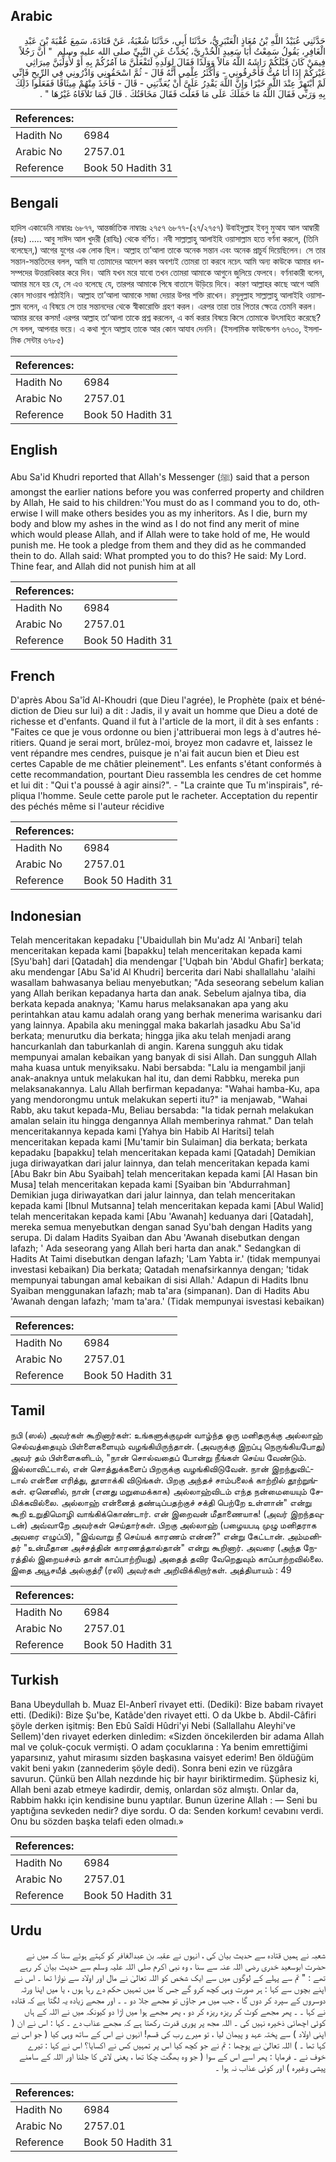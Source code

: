 ## Arabic


<div dir="rtl" lang="ar" style={{fontSize:'larger',backgroundColor:'#f8f9fa',padding:20}}>
حَدَّثَنِي عُبَيْدُ اللَّهِ بْنُ مُعَاذٍ الْعَنْبَرِيُّ، حَدَّثَنَا أَبِي، حَدَّثَنَا شُعْبَةُ، عَنْ قَتَادَةَ، سَمِعَ عُقْبَةَ بْنَ عَبْدِ الْغَافِرِ، يَقُولُ سَمِعْتُ أَبَا سَعِيدٍ الْخُدْرِيَّ، يُحَدِّثُ عَنِ النَّبِيِّ صلى الله عليه وسلم ‏ "‏ أَنَّ رَجُلاً فِيمَنْ كَانَ قَبْلَكُمْ رَاشَهُ اللَّهُ مَالاً وَوَلَدًا فَقَالَ لِوَلَدِهِ لَتَفْعَلُنَّ مَا آمُرُكُمْ بِهِ أَوْ لأُوَلِّيَنَّ مِيرَاثِي غَيْرَكُمْ إِذَا أَنَا مُتُّ فَأَحْرِقُونِي - وَأَكْثَرُ عِلْمِي أَنَّهُ قَالَ - ثُمَّ اسْحَقُونِي وَاذْرُونِي فِي الرِّيحِ فَإِنِّي لَمْ أَبْتَهِرْ عِنْدَ اللَّهِ خَيْرًا وَإِنَّ اللَّهَ يَقْدِرُ عَلَىَّ أَنْ يُعَذِّبَنِي - قَالَ - فَأَخَذَ مِنْهُمْ مِيثَاقًا فَفَعَلُوا ذَلِكَ بِهِ وَرَبِّي فَقَالَ اللَّهُ مَا حَمَلَكَ عَلَى مَا فَعَلْتَ فَقَالَ مَخَافَتُكَ ‏.‏ قَالَ فَمَا تَلاَفَاهُ غَيْرُهَا ‏"‏ ‏.‏
</div>
<div style={{backgroundColor:'#f8f9fa',padding:20, marginBottom: 10}}><table> <thead> <tr> <th>References:</th> <th></th> </tr> </thead> <tbody><tr><td>Hadith No</td><td>6984</td></tr><tr><td>Arabic No</td><td>2757.01</td></tr><tr><td>Reference</td><td>Book 50 Hadith 31</td></tr></tbody></table></div>

## Bengali


<div dir="ltr" lang="bn" style={{fontSize:'larger',backgroundColor:'#f8f9fa',padding:20}}>
হাদিস একাডেমি নাম্বারঃ ৬৮৭৭, আন্তর্জাতিক নাম্বারঃ ২৭৫৭ ৬৮৭৭-(২৭/২৭৫৭) উবাইদুল্লাহ ইবনু মুআয আল আম্বারী (রহঃ) ..... আবু সাঈদ আল খুদরী (রাযিঃ) থেকে বর্ণিত। নবী সাল্লাল্লাহু আলাইহি ওয়াসাল্লাম হতে বর্ণনা করলে, (তিনি বলেছেন,) আগের যুগের এক লোক ছিল। আল্লাহ তা’আলা তাকে অনেক সন্তান এবং অনেক প্রাচুর্য দিয়েছিলেন। সে তার সন্তান-সন্ততিদের বলল, আমি যা তোমাদের আদেশ করব অবশ্যই তোমরা তা করবে নচেৎ আমি অন্য কাউকে আমার ধন-সম্পদের উত্তরাধিকার করে দিব। আমি যখন মরে যাবো তখন তোমরা আমাকে আগুনে জুলিয়ে ফেলবে। বর্ণনাকারী বলেন, আমার মনে হয় যে, সে এও বলেছে যে, তারপর আমাকে পিষে বাতাসে উড়িয়ে দিবে। কারণ আল্লাহর কাছে আগে আমি কোন সাওয়াব পাঠাইনি। আল্লাহ তা’আলা আমাকে সাজা দেয়ার উপর শক্তি রাখেন। রসূলুল্লাহ সাল্লাল্লাহু আলাইহি ওয়াসাল্লাম বলেন, এ বিষয়ে সে তার সন্তানদের থেকে স্বীকারোক্তি গ্রহণ করল। এরপর তারা তার পিতার ক্ষেত্রে তেমনি করল। আমার রবের কসম! এরপর আল্লাহ তা’আলা তাকে প্রশ্ন করলেন, এ কর্ম করার বিষয়ে কিসে তোমাকে উৎসাহিত করেছে? সে বলল, আপনার ভয়ে। এ কথা শুনে আল্লাহ তাকে আর কোন আযাব দেননি। (ইসলামিক ফাউন্ডেশন ৬৭৩০, ইসলামিক সেন্টার ৬৭৮৫)
</div>
<div style={{backgroundColor:'#f8f9fa',padding:20, marginBottom: 10}}><table> <thead> <tr> <th>References:</th> <th></th> </tr> </thead> <tbody><tr><td>Hadith No</td><td>6984</td></tr><tr><td>Arabic No</td><td>2757.01</td></tr><tr><td>Reference</td><td>Book 50 Hadith 31</td></tr></tbody></table></div>

## English


<div dir="ltr" lang="en" style={{fontSize:'larger',backgroundColor:'#f8f9fa',padding:20}}>
Abu Sa'id Khudri reported that Allah's Messenger (ﷺ) said that a person amongst the earlier nations before you was conferred property and children by Allah, He said to his children:'You must do as I command you to do, otherwise I will make others besides you as my inheritors. As I die, burn my body and blow my ashes in the wind as I do not find any merit of mine which would please Allah, and if Allah were to take hold of me, He would punish me. He took a pledge from them and they did as he commanded thein to do. Allah said: What prompted you to do this? He said: My Lord. Thine fear, and Allah did not punish him at all
</div>
<div style={{backgroundColor:'#f8f9fa',padding:20, marginBottom: 10}}><table> <thead> <tr> <th>References:</th> <th></th> </tr> </thead> <tbody><tr><td>Hadith No</td><td>6984</td></tr><tr><td>Arabic No</td><td>2757.01</td></tr><tr><td>Reference</td><td>Book 50 Hadith 31</td></tr></tbody></table></div>

## French


<div dir="ltr" lang="fr" style={{fontSize:'larger',backgroundColor:'#f8f9fa',padding:20}}>
D'après Abou Sa'îd Al-Khoudri (que Dieu l'agrée), le Prophète (paix et bénédiction de Dieu sur lui) a dit : Jadis, il y avait un homme que Dieu a doté de richesse et d'enfants. Quand il fut à l'article de la mort, il dit à ses enfants : "Faites ce que je vous ordonne ou bien j'attribuerai mon legs à d'autres héritiers. Quand je serai mort, brûlez-moi, broyez mon cadavre et, laissez le vent répandre mes cendres, puisque je n'ai fait aucun bien et Dieu est certes Capable de me châtier pleinement". Les enfants s'étant conformés à cette recommandation, pourtant Dieu rassembla les cendres de cet homme et lui dit : "Qui t'a poussé à agir ainsi?". - "La crainte que Tu m'inspirais", répliqua l'homme. Seule cette parole put le racheter. Acceptation du repentir des péchés même si l'auteur récidive
</div>
<div style={{backgroundColor:'#f8f9fa',padding:20, marginBottom: 10}}><table> <thead> <tr> <th>References:</th> <th></th> </tr> </thead> <tbody><tr><td>Hadith No</td><td>6984</td></tr><tr><td>Arabic No</td><td>2757.01</td></tr><tr><td>Reference</td><td>Book 50 Hadith 31</td></tr></tbody></table></div>

## Indonesian


<div dir="ltr" lang="id" style={{fontSize:'larger',backgroundColor:'#f8f9fa',padding:20}}>
Telah menceritakan kepadaku ['Ubaidullah bin Mu'adz Al 'Anbari] telah menceritakan kepada kami [bapakku] telah menceritakan kepada kami [Syu'bah] dari [Qatadah] dia mendengar ['Uqbah bin 'Abdul Ghafir] berkata; aku mendengar [Abu Sa'id Al Khudri] bercerita dari Nabi shallallahu 'alaihi wasallam bahwasanya beliau menyebutkan; "Ada seseorang sebelum kalian yang Allah berikan kepadanya harta dan anak. Sebelum ajalnya tiba, dia berkata kepada anaknya; 'Kamu harus melaksanakan apa yang aku perintahkan atau kamu adalah orang yang berhak menerima warisanku dari yang lainnya. Apabila aku meninggal maka bakarlah jasadku Abu Sa'id berkata; menurutku dia berkata; hingga jika aku telah menjadi arang hancurkanlah dan taburkanlah di angin. Karena sungguh aku tidak mempunyai amalan kebaikan yang banyak di sisi Allah. Dan sungguh Allah maha kuasa untuk menyiksaku. Nabi bersabda: "Lalu ia mengambil janji anak-anaknya untuk melakukan hal itu, dan demi Rabbku, mereka pun melaksanakannya. Lalu Allah berfirman kepadanya: "Wahai hamba-Ku, apa yang mendorongmu untuk melakukan seperti itu?" ia menjawab, "Wahai Rabb, aku takut kepada-Mu, Beliau bersabda: "Ia tidak pernah melakukan amalan selain itu hingga dengannya Allah memberinya rahmat." Dan telah menceritakannya kepada kami [Yahya bin Habib Al Haritsi] telah menceritakan kepada kami [Mu'tamir bin Sulaiman] dia berkata; berkata kepadaku [bapakku] telah menceritakan kepada kami [Qatadah] Demikian juga diriwayatkan dari jalur lainnya, dan telah menceritakan kepada kami [Abu Bakr bin Abu Syaibah] telah menceritakan kepada kami [Al Hasan bin Musa] telah menceritakan kepada kami [Syaiban bin 'Abdurrahman] Demikian juga diriwayatkan dari jalur lainnya, dan telah menceritakan kepada kami [Ibnul Mutsanna] telah menceritakan kepada kami [Abul Walid] telah menceritakan kepada kami [Abu 'Awanah] keduanya dari [Qatadah], mereka semua menyebutkan dengan sanad Syu'bah dengan Hadits yang serupa. Di dalam Hadits Syaiban dan Abu 'Awanah disebutkan dengan lafazh; ' Ada seseorang yang Allah beri harta dan anak." Sedangkan di Hadits At Taimi disebutkan dengan lafazh; 'Lam Yabta ir.' (tidak mempunyai investasi kebaikan) Dia berkata; Qatadah menafsirkannya dengan; 'tidak mempunyai tabungan amal kebaikan di sisi Allah.' Adapun di Hadits Ibnu Syaiban menggunakan lafazh; mab ta'ara (simpanan). Dan di Hadits Abu 'Awanah dengan lafazh; 'mam ta'ara.' (Tidak mempunyai isvestasi kebaikan)
</div>
<div style={{backgroundColor:'#f8f9fa',padding:20, marginBottom: 10}}><table> <thead> <tr> <th>References:</th> <th></th> </tr> </thead> <tbody><tr><td>Hadith No</td><td>6984</td></tr><tr><td>Arabic No</td><td>2757.01</td></tr><tr><td>Reference</td><td>Book 50 Hadith 31</td></tr></tbody></table></div>

## Tamil


<div dir="ltr" lang="ta" style={{fontSize:'larger',backgroundColor:'#f8f9fa',padding:20}}>
நபி (ஸல்) அவர்கள் கூறினார்கள்: உங்களுக்குமுன் வாழ்ந்த ஒரு மனிதருக்கு அல்லாஹ் செல்வத்தையும் பிள்ளைகளையும் வழங்கியிருந்தான். (அவருக்கு இறப்பு நெருங்கியபோது) அவர் தம் பிள்ளைகளிடம், "நான் சொல்வதைப் போன்று நீங்கள் செய்ய வேண்டும். இல்லாவிட்டால், என் சொத்துக்களைப் பிறருக்கு வழங்கிவிடுவேன். நான் இறந்துவிட்டால் என்னை எரித்து, தூளாக்கி விடுங்கள். பிறகு அந்தச் சாம்பலைக் காற்றில் தூற்றுங்கள். ஏனெனில், நான் (எனது மறுமைக்காக) அல்லாஹ்விடம் எந்த நன்மையையும் சேமிக்கவில்லை. அல்லாஹ் என்னைத் தண்டிப்பதற்குச் சக்தி பெற்றே உள்ளான்" என்று கூறி உறுதிமொழி வாங்கிக்கொண்டார். என் இறைவன் மீதாணையாக! (அவர் இறந்தவுடன்) அவ்வாறே அவர்கள் செய்தார்கள். பிறகு அல்லாஹ் (பழையபடி முழு மனிதராக அவரை எழுப்பி), "இவ்வாறு நீ செய்யக் காரணம் என்ன?" என்று கேட்டான். அம்மனிதர் "உன்மீதான அச்சத்தின் காரணத்தால்தான்" என்று கூறினார். அவரை (அந்த நேரத்தில் இறையச்சம் தான் காப்பாற்றியது) அதைத் தவிர வேறெதுவும் காப்பாற்றவில்லை. இதை அபூசயீத் அல்குத்ரீ (ரலி) அவர்கள் அறிவிக்கிறார்கள். அத்தியாயம் : 49
</div>
<div style={{backgroundColor:'#f8f9fa',padding:20, marginBottom: 10}}><table> <thead> <tr> <th>References:</th> <th></th> </tr> </thead> <tbody><tr><td>Hadith No</td><td>6984</td></tr><tr><td>Arabic No</td><td>2757.01</td></tr><tr><td>Reference</td><td>Book 50 Hadith 31</td></tr></tbody></table></div>

## Turkish


<div dir="ltr" lang="tr" style={{fontSize:'larger',backgroundColor:'#f8f9fa',padding:20}}>
Bana Ubeydullah b. Muaz El-Anberî rivayet etti. (Dediki): Bize babam rivayet etti. (Dediki): Bize Şu'be, Katâde'den rivayet etti. O da Ukbe b. Abdil-Câfiri şöyle derken işitmiş: Ben Ebû Saîdi Hûdri'yi Nebi (Sallallahu Aleyhi've Sellem)'den rivayet ederken dinledim: «Sizden öncekilerden bir adama Allah mal ve çoluk-çocuk vermişti. O adam çocuklarına : Ya benim emrettiğimi yaparsınız, yahut mirasımı sizden başkasına vaisyet ederim! Ben öldüğüm vakit beni yakın (zannederim şöyle dedi). Sonra beni ezin ve rüzgâra savurun. Çünkü ben Allah nezdınde hiç bir hayır biriktirmedim. Şüphesiz ki, Allah beni azab etmeye kadirdir, demiş, onlardan söz almıştı. Onlar da, Rabbim hakkı için kendisine bunu yaptılar. Bunun üzerine Allah : — Seni bu yaptığına sevkeden nedir? diye sordu. O da: Senden korkum! cevabını verdi. Onu bu sözden başka telafi eden olmadı.»
</div>
<div style={{backgroundColor:'#f8f9fa',padding:20, marginBottom: 10}}><table> <thead> <tr> <th>References:</th> <th></th> </tr> </thead> <tbody><tr><td>Hadith No</td><td>6984</td></tr><tr><td>Arabic No</td><td>2757.01</td></tr><tr><td>Reference</td><td>Book 50 Hadith 31</td></tr></tbody></table></div>

## Urdu


<div dir="rtl" lang="ur" style={{fontSize:'larger',backgroundColor:'#f8f9fa',padding:20}}>
شعبہ نے ہمیں قتادہ سے حدیث بیان کی ، انہوں نے عقبہ بن عبدالغافر کو کہتے ہوئے سنا کہ میں نے حضرت ابوسعید خدری رضی اللہ عنہ سے سنا ، وہ نبی اکرم صلی اللہ علیہ وسلم سے حدیث بیان کر رہے تھے : " تم سے پہلے کے لوگوں میں سے ایک شخص کو اللہ تعالیٰ نے مال اور اولاد سے نوازا تھا ۔ اس نے اپنے بچوں سے کہا : ہر صورت وہی کچھ کرو گے جس کا میں تمہیں حکم دے رہا ہوں ، یا میں اپنا ورثہ دوسروں کے سپرد کر دوں گا ، جب میں مر جاؤں تو مجھے جلا دو ۔ ۔ اور مجھے زیادہ یہ لگتا ہے کہ قتادہ نے کہا ۔ ۔ پھر مجھے کوٹ کر ریزہ ریزہ کر دو ، پھر مجھے ہوا میں اڑا دو کیونکہ میں نے اللہ کے ہاں کوئی اچھائی ذخیرہ نہیں کی ۔ اللہ مجھ پر پوری قدرت رکھتا ہے کہ مجھے عذاب دے ۔ کہا : اس نے ان ( اپنی اولاد ) سے پختہ عہد و پیمان لیا ، تو میرے رب کی قسم! انہوں نے اس کے ساتھ وہی کیا ( جو اس نے کہا تھا ۔ ) اللہ تعالیٰ نے پوچھا : تم نے جو کچھ کیا اس پر تمہیں کس نے اکسایا؟ اس نے کہا : تیرے خوف نے ۔ فرمایا : پھر اسے اس کے سوا ( جو وہ بھگت چکا تھا ، یعنی لاش کا جلنا اور اللہ کے سامنے پیشی وغیرہ ) اور کوئی عذاب نہ ہوا ۔
</div>
<div style={{backgroundColor:'#f8f9fa',padding:20, marginBottom: 10}}><table> <thead> <tr> <th>References:</th> <th></th> </tr> </thead> <tbody><tr><td>Hadith No</td><td>6984</td></tr><tr><td>Arabic No</td><td>2757.01</td></tr><tr><td>Reference</td><td>Book 50 Hadith 31</td></tr></tbody></table></div>